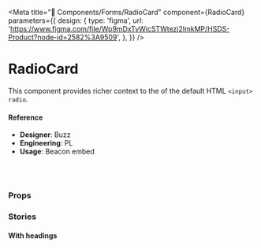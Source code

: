 
<Meta
  title="🧬 Components/Forms/RadioCard"
  component={RadioCard}
  parameters={{
    design: {
      type: 'figma',
      url:
        'https://www.figma.com/file/Wp9mDxTvWicSTWtezj2ImkMP/HSDS-Product?node-id=2582%3A9509',
    },
  }}
/>

# RadioCard

This component provides richer context to the of the default HTML `<input>` `radio`.

<Preview>
  <Story name="default">
    <ChoiceGroup
      align="horizontal"
      value="chat"
      isResponsive
      multiSelect={false}
    >
      <RadioCard icon="fab-chat" value="chat" />
      <RadioCard
        icon="fab-antenna"
        value="antenna"
        isFocused={boolean('isFocused', true)}
      />
      <RadioCard icon="fab-buoy" value="buoy" />
      <RadioCard icon="fab-search" value="search" />
      <RadioCard icon="fab-question" value="question" />
    </ChoiceGroup>
  </Story>
</Preview>

#### Reference

- **Designer**: Buzz
- **Engineering**: PL
- **Usage**: Beacon embed

<br />
<br />

### Props

<Props of={RadioCard} />

### Stories

#### With headings

<Preview>
  <Story name="with headings">
    <ChoiceGroup
      align="horizontal"
      choiceMaxWidth="214px"
      isResponsive
      multiSelect={boolean('multiSelect', false)}
      value={['chat']}
    >
      <RadioCard
        icon="fab-chat"
        content="some content"
        heading="Chat"
        value="chat"
        maxWidth="214px"
      />
      <RadioCard
        icon="fab-antenna"
        content="some content"
        heading="Antenna"
        value="antenna"
        maxWidth="214px"
      />
      <RadioCard
        icon="fab-buoy"
        content="some content"
        heading="Buoy"
        value="buoy"
        maxWidth="214px"
      />
    </ChoiceGroup>
  </Story>
</Preview>
